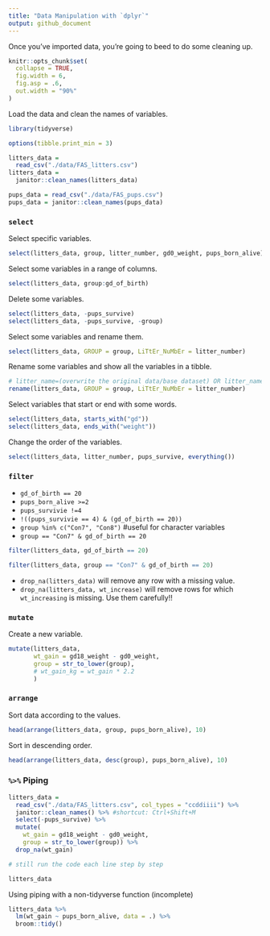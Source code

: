 ```yaml
---
title: "Data Manipulation with `dplyr`"
output: github_document
---
```


Once you've imported data, you're going to beed to do some cleaning up.

```r
knitr::opts_chunk$set(
  collapse = TRUE,
  fig.width = 6,
  fig.asp = .6,
  out.width = "90%"
)
```

Load the data and clean the names of variables.

```r
library(tidyverse)

options(tibble.print_min = 3)

litters_data = 
  read_csv("./data/FAS_litters.csv")
litters_data = 
  janitor::clean_names(litters_data)

pups_data = read_csv("./data/FAS_pups.csv")
pups_data = janitor::clean_names(pups_data)
```


### `select`

Select specific variables.

```r
select(litters_data, group, litter_number, gd0_weight, pups_born_alive)
```

Select some variables in a range of columns.

```r
select(litters_data, group:gd_of_birth)
```

Delete some variables.

```r
select(litters_data, -pups_survive)
select(litters_data, -pups_survive, -group)
```

Select some variables and rename them.

```r
select(litters_data, GROUP = group, LiTtEr_NuMbEr = litter_number)
```

Rename some variables and show all the variables in a tibble.

```r
# litter_name=(overwrite the original data/base dataset) OR litter_name2=(old-fashioned)
rename(litters_data, GROUP = group, LiTtEr_NuMbEr = litter_number)
```

Select variables that start or end with some words.

```r
select(litters_data, starts_with("gd"))
select(litters_data, ends_with("weight"))
```


Change the order of the variables.

```r
select(litters_data, litter_number, pups_survive, everything())
```


### `filter`

* `gd_of_birth == 20`
* `pups_born_alive >=2`
* `pups_survivie !=4`
* `!((pups_survivie == 4) & (gd_of_birth == 20))`
* `group %in% c("Con7", "Con8")` #useful for character variables
* `group == "Con7" & gd_of_birth == 20`

```r
filter(litters_data, gd_of_birth == 20)
```

```r
filter(litters_data, group == "Con7" & gd_of_birth == 20)
```

* `drop_na(litters_data)` will remove any row with a missing value.
* `drop_na(litters_data, wt_increase)` will remove rows for which `wt_increasing` is missing.
Use them carefully!!


### `mutate`

Create a new variable.

```r
mutate(litters_data,
       wt_gain = gd18_weight - gd0_weight,
       group = str_to_lower(group),
       # wt_gain_kg = wt_gain * 2.2
       )
```

### `arrange`

Sort data according to the values.

```r
head(arrange(litters_data, group, pups_born_alive), 10)
```

Sort in descending order.

```r
head(arrange(litters_data, desc(group), pups_born_alive), 10)
```

### `%>%` Piping

```r
litters_data = 
  read_csv("./data/FAS_litters.csv", col_types = "ccddiiii") %>%
  janitor::clean_names() %>% #shortcut: Ctrl+Shift+M
  select(-pups_survive) %>%
  mutate(
    wt_gain = gd18_weight - gd0_weight,
    group = str_to_lower(group)) %>% 
  drop_na(wt_gain)

# still run the code each line step by step

litters_data
```


Using piping with a non-tidyverse function (incomplete)

```r
litters_data %>% 
  lm(wt_gain ~ pups_born_alive, data = .) %>% 
  broom::tidy()
```

